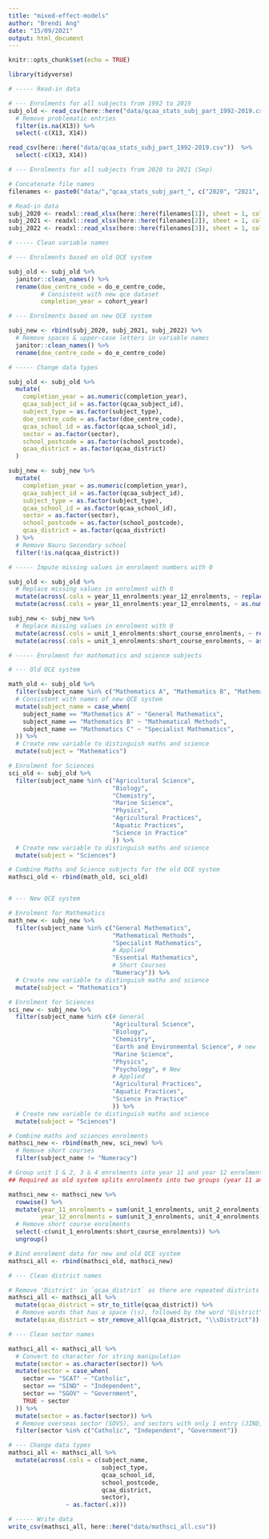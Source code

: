 ```yaml
---
title: "mixed-effect-models"
author: "Brendi Ang"
date: "15/09/2021"
output: html_document
---
```


```r
knitr::opts_chunk$set(echo = TRUE)
```

```r
library(tidyverse)
```

```r
# ----- Read-in data

# --- Enrolments for all subjects from 1992 to 2019
subj_old <- read_csv(here::here("data/qcaa_stats_subj_part_1992-2019.csv")) %>% 
  # Remove problematic entries
  filter(is.na(X13)) %>% 
  select(-c(X13, X14))

read_csv(here::here("data/qcaa_stats_subj_part_1992-2019.csv"))  %>% 
  select(-c(X13, X14))

# --- Enrolments for all subjects from 2020 to 2021 (Sep)

# Concatenate file names
filenames <- paste0("data/","qcaa_stats_subj_part_", c("2020", "2021", "2022"), ".xlsx")

# Read-in data
subj_2020 <- readxl::read_xlsx(here::here(filenames[1]), sheet = 1, col_types = "text")
subj_2021 <- readxl::read_xlsx(here::here(filenames[2]), sheet = 1, col_types = "text")
subj_2022 <- readxl::read_xlsx(here::here(filenames[3]), sheet = 1, col_types = "text")
```

```r
# ----- Clean variable names

# --- Enrolments based on old QCE system

subj_old <- subj_old %>% 
  janitor::clean_names() %>% 
  rename(doe_centre_code = do_e_centre_code,
         # Consistent with new qce dataset
         completion_year = cohort_year) 

# --- Enrolments based on new QCE system

subj_new <- rbind(subj_2020, subj_2021, subj_2022) %>% 
  # Remove spaces & upper-case letters in variable names
  janitor::clean_names() %>% 
  rename(doe_centre_code = do_e_centre_code)
```

```r
# ----- Change data types

subj_old <- subj_old %>% 
  mutate(
    completion_year = as.numeric(completion_year),
    qcaa_subject_id = as.factor(qcaa_subject_id),
    subject_type = as.factor(subject_type),
    doe_centre_code = as.factor(doe_centre_code),
    qcaa_school_id = as.factor(qcaa_school_id),
    sector = as.factor(sector),
    school_postcode = as.factor(school_postcode),
    qcaa_district = as.factor(qcaa_district)
  ) 

subj_new <- subj_new %>% 
  mutate(
    completion_year = as.numeric(completion_year),
    qcaa_subject_id = as.factor(qcaa_subject_id),
    subject_type = as.factor(subject_type),
    qcaa_school_id = as.factor(qcaa_school_id),
    sector = as.factor(sector),
    school_postcode = as.factor(school_postcode),
    qcaa_district = as.factor(qcaa_district)
  ) %>% 
  # Remove Nauru Secondary school
  filter(!is.na(qcaa_district))
```

```r
# ----- Impute missing values in enrolment numbers with 0

subj_old <- subj_old %>% 
  # Replace missing values in enrolment with 0
  mutate(across(.cols = year_11_enrolments:year_12_enrolments, ~ replace_na(.x, 0))) %>% 
  mutate(across(.cols = year_11_enrolments:year_12_enrolments, ~ as.numeric(.x)))

subj_new <- subj_new %>% 
  # Replace missing values in enrolment with 0
  mutate(across(.cols = unit_1_enrolments:short_course_enrolments, ~ replace_na(.x, 0))) %>% 
  mutate(across(.cols = unit_1_enrolments:short_course_enrolments, ~ as.numeric(.x)))
```


```r
# ----- Enrolment for mathematics and science subjects 

# --- Old QCE system

math_old <- subj_old %>% 
  filter(subject_name %in% c("Mathematics A", "Mathematics B", "Mathematics C")) %>% 
  # Consistent with names of new QCE system
  mutate(subject_name = case_when(
    subject_name == "Mathematics A" ~ "General Mathematics",
    subject_name == "Mathematics B" ~ "Mathematical Methods",
    subject_name == "Mathematics C" ~ "Specialist Mathematics",
  )) %>% 
  # Create new variable to distinguish maths and science
  mutate(subject = "Mathematics")

# Enrolment for Sciences
sci_old <- subj_old %>% 
  filter(subject_name %in% c("Agricultural Science",
                             "Biology",
                             "Chemistry", 
                             "Marine Science",
                             "Physics",
                             "Agricultural Practices",
                             "Aquatic Practices",
                             "Science in Practice"
                             )) %>% 
  # Create new variable to distinguish maths and science
  mutate(subject = "Sciences")

# Combine Maths and Science subjects for the old QCE system
mathsci_old <- rbind(math_old, sci_old)


# --- New QCE system

# Enrolment for Mathematics
math_new <- subj_new %>% 
  filter(subject_name %in% c("General Mathematics",
                             "Mathematical Methods",
                             "Specialist Mathematics",
                             # Applied
                             "Essential Mathematics", 
                             # Short Courses
                             "Numeracy")) %>% 
  # Create new variable to distinguish maths and science
  mutate(subject = "Mathematics")

# Enrolment for Sciences
sci_new <- subj_new %>% 
  filter(subject_name %in% c(# General
                             "Agricultural Science",
                             "Biology",
                             "Chemistry", 
                             "Earth and Environmental Science", # new
                             "Marine Science",
                             "Physics",
                             "Psychology", # New
                             # Applied
                             "Agricultural Practices",
                             "Aquatic Practices",
                             "Science in Practice"
                             )) %>% 
  # Create new variable to distinguish maths and science
  mutate(subject = "Sciences")

# Combine maths and sciences enrolments
mathsci_new <- rbind(math_new, sci_new) %>% 
  # Remove short courses
  filter(subject_name != "Numeracy")
```

```r
# Group unit 1 & 2, 3 & 4 enrolments into year 11 and year 12 enrolments respectively
## Required as old system splits enrolments into two groups (year 11 and year 12 enrolments)

mathsci_new <- mathsci_new %>% 
  rowwise() %>% 
  mutate(year_11_enrolments = sum(unit_1_enrolments, unit_2_enrolments),
         year_12_enrolments = sum(unit_3_enrolments, unit_4_enrolments)) %>% 
  # Remove short course enrolments
  select(-c(unit_1_enrolments:short_course_enrolments)) %>% 
  ungroup()

# Bind enrolment data for new and old QCE system
mathsci_all <- rbind(mathsci_old, mathsci_new)
```

```r
# --- Clean district names

# Remove 'District' in `qcaa_district` as there are repeated districts
mathsci_all <- mathsci_all %>% 
  mutate(qcaa_district = str_to_title(qcaa_district)) %>% 
  # Remove words that has a space (\s), followed by the word "District"
  mutate(qcaa_district = str_remove_all(qcaa_district, "\\sDistrict")) 

# --- Clean sector names

mathsci_all <- mathsci_all %>% 
  # Convert to character for string manipulation
  mutate(sector = as.character(sector)) %>% 
  mutate(sector = case_when(
    sector == "SCAT" ~ "Catholic",
    sector == "SIND" ~ "Independent",
    sector == "SGOV" ~ "Government",
    TRUE ~ sector
  )) %>% 
  mutate(sector = as.factor(sector)) %>% 
  # Remove overseas sector (SOVS), and sectors with only 1 entry (JIND, SPEC) and SCOL
  filter(sector %in% c("Catholic", "Independent", "Government"))

# --- Change data types
mathsci_all <- mathsci_all %>% 
  mutate(across(.cols = c(subject_name,
                          subject_type,
                          qcaa_school_id,
                          school_postcode,
                          qcaa_district,
                          sector),
                ~ as.factor(.x)))
```


```r
# ----- Write data
write_csv(mathsci_all, here::here("data/mathsci_all.csv"))
```

